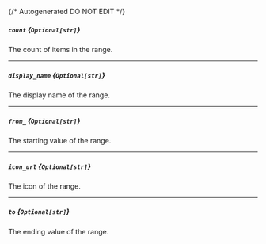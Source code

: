 {/* Autogenerated DO NOT EDIT  */}
##### `count` *{`Optional[str]`}*
The count of items in the range.

---
##### `display_name` *{`Optional[str]`}*
The display name of the range.

---
##### `from_` *{`Optional[str]`}*
The starting value of the range.

---
##### `icon_url` *{`Optional[str]`}*
The icon of the range.

---
##### `to` *{`Optional[str]`}*
The ending value of the range.


